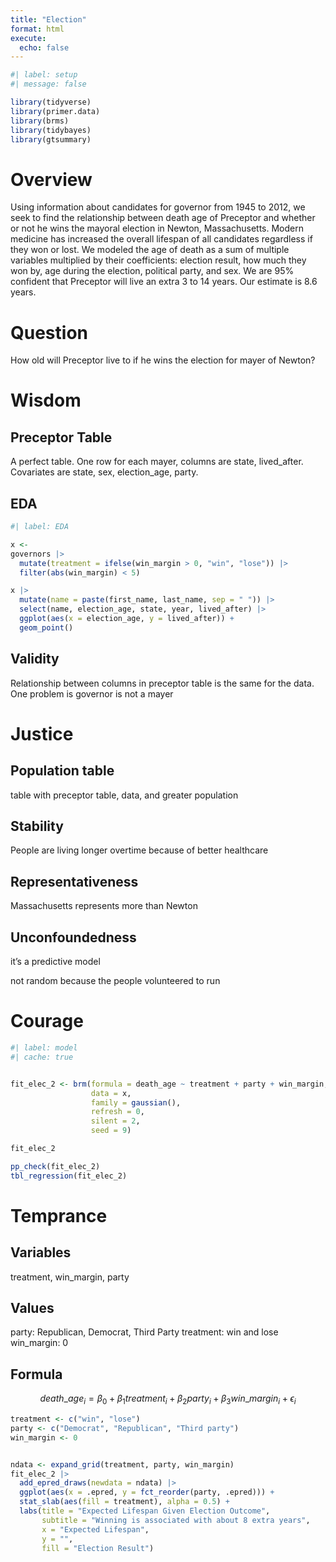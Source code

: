 ```yaml
---
title: "Election"
format: html
execute:
  echo: false
---
```


```r
#| label: setup
#| message: false

library(tidyverse)
library(primer.data)
library(brms)
library(tidybayes)
library(gtsummary)
```

# Overview
Using information about candidates for governor from 1945 to 2012, we seek to find the relationship between death age of Preceptor and whether or not he wins the mayoral election in Newton, Massachusetts. Modern medicine has increased the overall lifespan of all candidates regardless if they won or lost. We modeled the age of death as a sum of multiple variables multiplied by their coefficients: election result, how much they won by, age during the election, political party, and sex. We are 95% confident that Preceptor will live an extra 3 to 14 years. Our estimate is 8.6 years.

# Question
How old will Preceptor live to if he wins the election for mayer of Newton?

# Wisdom

## Preceptor Table
A perfect table. One row for each mayer, columns are state, lived_after. Covariates are state, sex, election_age, party. 

## EDA
```r
#| label: EDA

x <-
governors |>
  mutate(treatment = ifelse(win_margin > 0, "win", "lose")) |>
  filter(abs(win_margin) < 5)

x |>
  mutate(name = paste(first_name, last_name, sep = " ")) |>
  select(name, election_age, state, year, lived_after) |>
  ggplot(aes(x = election_age, y = lived_after)) +
  geom_point()
```


## Validity
Relationship between columns in preceptor table is the same for the data. One problem is governor is not a mayer

# Justice

## Population table
table with preceptor table, data, and greater population

## Stability
People are living longer overtime because of better healthcare

## Representativeness
Massachusetts represents more than Newton

## Unconfoundedness
it's a predictive model

not random because the people volunteered to run


# Courage

```r
#| label: model
#| cache: true


fit_elec_2 <- brm(formula = death_age ~ treatment + party + win_margin,
                  data = x,
                  family = gaussian(),
                  refresh = 0,
                  silent = 2,
                  seed = 9)

fit_elec_2
```

```r
pp_check(fit_elec_2)
tbl_regression(fit_elec_2)
```



# Temprance

## Variables

treatment, win_margin, party

## Values
party: Republican, Democrat, Third Party\n
treatment: win and lose\n
win_margin: 0

## Formula
$$death\_age_i = \beta_{0} + \beta_{1} treatment_i + \beta_{2}party_i + \beta_{3}win\_margin_i + \epsilon_{i}$$

```r

treatment <- c("win", "lose")
party <- c("Democrat", "Republican", "Third party")
win_margin <- 0


ndata <- expand_grid(treatment, party, win_margin)
fit_elec_2 |>
  add_epred_draws(newdata = ndata) |>
  ggplot(aes(x = .epred, y = fct_reorder(party, .epred))) +
  stat_slab(aes(fill = treatment), alpha = 0.5) +
  labs(title = "Expected Lifespan Given Election Outcome",
       subtitle = "Winning is associated with about 8 extra years",
       x = "Expected Lifespan",
       y = "",
       fill = "Election Result")
```

